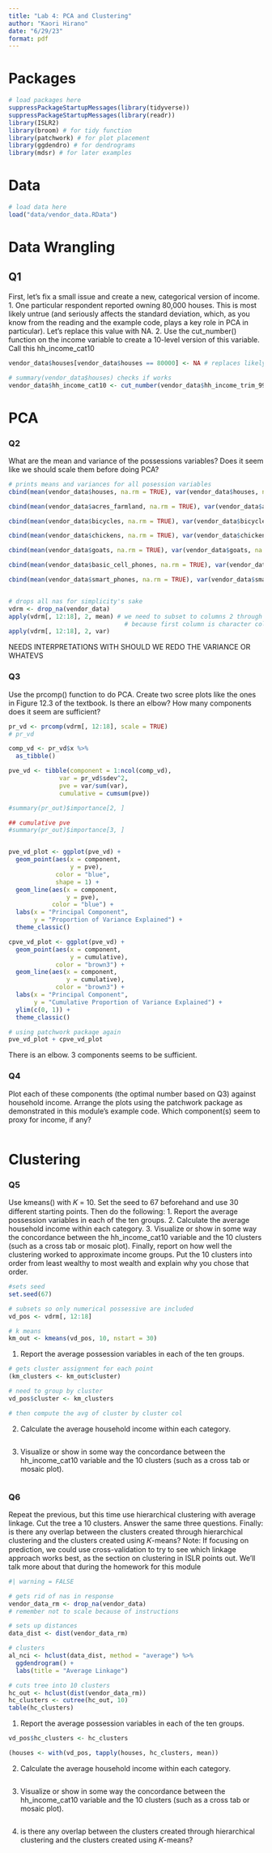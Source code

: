 ```yaml
---
title: "Lab 4: PCA and Clustering"
author: "Kaori Hirano"
date: "6/29/23"
format: pdf
---
```


# Packages

```r
# load packages here
suppressPackageStartupMessages(library(tidyverse))
suppressPackageStartupMessages(library(readr))
library(ISLR2)
library(broom) # for tidy function
library(patchwork) # for plot placement
library(ggdendro) # for dendrograms
library(mdsr) # for later examples
```

# Data  

```r
# load data here
load("data/vendor_data.RData")
```


# Data Wrangling

## Q1 
First, let’s fix a small issue and create a new, categorical version of income.
1. One particular respondent reported owning 80,000 houses. This is most likely untrue
(and seriously affects the standard deviation, which, as you know from the reading and
the example code, plays a key role in PCA in particular). Let’s replace this value with
NA.
2. Use the cut_number() function on the income variable to create a 10-level version of
this variable. Call this hh_income_cat10
```r
vendor_data$houses[vendor_data$houses == 80000] <- NA # replaces likely mistake with NA

# summary(vendor_data$houses) checks if works
vendor_data$hh_income_cat10 <- cut_number(vendor_data$hh_income_trim_99, 10) # cuts income into 10 groups
```

# PCA
### Q2
What are the mean and variance of the possessions variables? Does it seem like we should
scale them before doing PCA?
```r
# prints means and variances for all posession variables
cbind(mean(vendor_data$houses, na.rm = TRUE), var(vendor_data$houses, na.rm= TRUE))

cbind(mean(vendor_data$acres_farmland, na.rm = TRUE), var(vendor_data$acres_farmland, na.rm= TRUE))

cbind(mean(vendor_data$bicycles, na.rm = TRUE), var(vendor_data$bicycles, na.rm= TRUE))

cbind(mean(vendor_data$chickens, na.rm = TRUE), var(vendor_data$chickens, na.rm= TRUE))

cbind(mean(vendor_data$goats, na.rm = TRUE), var(vendor_data$goats, na.rm= TRUE))

cbind(mean(vendor_data$basic_cell_phones, na.rm = TRUE), var(vendor_data$basic_cell_phones, na.rm= TRUE))

cbind(mean(vendor_data$smart_phones, na.rm = TRUE), var(vendor_data$smart_phones, na.rm= TRUE))


# drops all nas for simplicity's sake
vdrm <- drop_na(vendor_data)
apply(vdrm[, 12:18], 2, mean) # we need to subset to columns 2 through 5 
                                # because first column is character column
apply(vdrm[, 12:18], 2, var)
```
NEEDS INTERPRETATIONS WITH SHOULD WE REDO THE VARIANCE OR WHATEVS

### Q3
Use the prcomp() function to do PCA. Create two scree plots like the ones in Figure 12.3 of
the textbook. Is there an elbow? How many components does it seem are sufficient?
```r
pr_vd <- prcomp(vdrm[, 12:18], scale = TRUE) 
# pr_vd

comp_vd <- pr_vd$x %>% 
  as_tibble()

pve_vd <- tibble(component = 1:ncol(comp_vd),
              var = pr_vd$sdev^2,
              pve = var/sum(var),
              cumulative = cumsum(pve))

#summary(pr_out)$importance[2, ]

## cumulative pve
#summary(pr_out)$importance[3, ]


pve_vd_plot <- ggplot(pve_vd) +
  geom_point(aes(x = component,
                 y = pve),
             color = "blue",
             shape = 1) +
  geom_line(aes(x = component,
                y = pve), 
            color = "blue") +
  labs(x = "Principal Component",
       y = "Proportion of Variance Explained") +
  theme_classic()

cpve_vd_plot <- ggplot(pve_vd) +
  geom_point(aes(x = component,
                 y = cumulative),
             color = "brown3") +
  geom_line(aes(x = component,
                y = cumulative),
             color = "brown3") +
  labs(x = "Principal Component",
       y = "Cumulative Proportion of Variance Explained") +
  ylim(c(0, 1)) +
  theme_classic()  

# using patchwork package again
pve_vd_plot + cpve_vd_plot
```
There is an elbow. 3 components seems to be sufficient. 

### Q4
Plot each of these components (the optimal number based on Q3) against household income.
Arrange the plots using the patchwork package as demonstrated in this module’s example
code. Which component(s) seem to proxy for income, if any?
```r



```


# Clustering
### Q5
Use kmeans() with 𝐾 = 10. Set the seed to 67 beforehand and use 30 different starting
points.
Then do the following:
1. Report the average possession variables in each of the ten groups.
2. Calculate the average household income within each category.
3. Visualize or show in some way the concordance between the hh_income_cat10 variable
and the 10 clusters (such as a cross tab or mosaic plot).
Finally, report on how well the clustering worked to approximate income groups. Put the 10
clusters into order from least wealthy to most wealth and explain why you chose that order.
```r
#sets seed
set.seed(67)

# subsets so only numerical possessive are included
vd_pos <- vdrm[, 12:18]

# k means
km_out <- kmeans(vd_pos, 10, nstart = 30)
```

1. Report the average possession variables in each of the ten groups.
```r
# gets cluster assignment for each point
(km_clusters <- km_out$cluster)

# need to group by cluster
vd_pos$cluster <- km_clusters

# then compute the avg of cluster by cluster col

```
2. Calculate the average household income within each category.
```r

```
3. Visualize or show in some way the concordance between the hh_income_cat10 variable
and the 10 clusters (such as a cross tab or mosaic plot).
```r

```
### Q6
Repeat the previous, but this time use hierarchical clustering with average linkage. Cut the
tree a 10 clusters. Answer the same three questions.
Finally: is there any overlap between the clusters created through hierarchical clustering and
the clusters created using 𝐾-means?
Note: If focusing on prediction, we could use cross-validation to try to see which linkage
approach works best, as the section on clustering in ISLR points out. We’ll talk more about
that during the homework for this module

```r
#| warning = FALSE

# gets rid of nas in response
vendor_data_rm <- drop_na(vendor_data)
# remember not to scale because of instructions

# sets up distances
data_dist <- dist(vendor_data_rm)

# clusters 
al_nci <- hclust(data_dist, method = "average") %>% 
  ggdendrogram() +
  labs(title = "Average Linkage")

# cuts tree into 10 clusters
hc_out <- hclust(dist(vendor_data_rm))
hc_clusters <- cutree(hc_out, 10)
table(hc_clusters)
```
1. Report the average possession variables in each of the ten groups.
```r
vd_pos$hc_clusters <- hc_clusters

(houses <- with(vd_pos, tapply(houses, hc_clusters, mean))
```
2. Calculate the average household income within each category.
```r

```
3. Visualize or show in some way the concordance between the hh_income_cat10 variable
and the 10 clusters (such as a cross tab or mosaic plot).
```r

```

4. is there any overlap between the clusters created through hierarchical clustering and
the clusters created using 𝐾-means?
```r

```